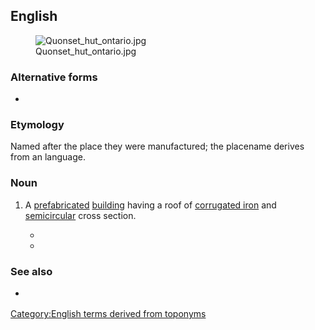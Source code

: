 {{also|quonset}}
==English==
[[File:Quonset hut ontario.jpg|thumb]]

===Alternative forms===
* {{alter|en|quonset}}

===Etymology===
Named after the place they were manufactured; the placename derives from an {{der|en|alg|-}} language.

===Noun===
{{en-noun}}

# {{lb|en|US|also|attributive}} A [[prefabricated]] [[building]] having a roof of [[corrugated iron]] and [[semicircular]] cross section.
#: {{syn|en|Quonset hut}}
#* {{RQ:Pynchon Crying Lot|page=59|passage=They gave her a round white visitor's badge at one of the gates, and she parked in an enormous lot next to a '''quonset''' building painted pink and about a hundred yards long.}}
#* {{quote-book|en|year=1979|author=Tom Wolfe|title=The Right Stuff|passage=Besides the wind, sand, tumbleweed, and Joshua trees, there was nothing at Muroc except for two '''quonset'''-style hangars, side by side, a couple of gasoline pumps, a single concrete runway, a few tarpaper shacks, and some tents.}}

===See also===
* {{l|en|Nissen hut}} {{qualifier|UK}}

[[Category:English terms derived from toponyms]]